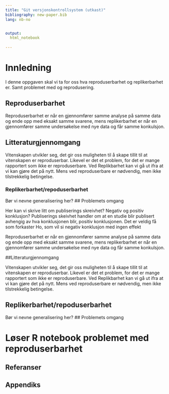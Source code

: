 ```yaml
---
title: "Git versjonskontrollsystem (utkast)"
bibliography: new-paper.bib
lang: nb-no


output:
  html_notebook
  
---
```


# Innledning 

I denne oppgaven skal vi ta for oss hva reproduserbarhet og replikerbarhet er. Samt problemet med og reprodusering. 


## Reproduserbarhet
Reproduserbarhet er når en gjennomfører samme analyse på samme data og ende opp med eksakt samme svarene, mens replikerbarhet er når en gjennomfører samme undersøkelse med nye data og får samme konkulsjon.

## Litteraturgjennomgang 

Vitenskapen utvikler seg, det gir oss muligheten til å skape tillit til at vitenskapen er reproduserbar. Likevel er det et problem, for det er mange rapportert som ikke er reproduserbare. Ved Replikbarhet kan vi gå ut ifra at vi kan gjøre det på nytt.  Mens ved reproduserbare er nødvendig, men ikke tilstrekkelig betingelse.

### Replikerbarhet/repoduserbarhet

Bør vi nevne generalisering her?
## Problemets omgang

  Her kan vi skrive litt om publiserings skreivhet?
	Negativ og positiv konklusjon?
	Publiserings skeivhet handler om at en studie blir publisert avhengig av hva konklusjonen blir,  positiv konklusjonen.  Det er veldig få som forkaster Ho, som vil si negativ konklusjon med ingen effekt
	



Reproduserbarhet er når en gjennomfører samme analyse på samme data og ende opp med eksakt samme svarene, mens replikerbarhet er når en gjennomfører samme undersøkelse med nye data og får samme konkulsjon.

##Litteraturgjennomgang   

Vitenskapen utvikler seg, det gir oss muligheten til å skape tillit til at vitenskapen er reproduserbar. Likevel er det et problem, for det er mange rapportert som ikke er reproduserbare. Ved Replikbarhet kan vi gå ut ifra at vi kan gjøre det på nytt.  Mens ved reproduserbare er nødvendig, men ikke tilstrekkelig betingelse.

##  Replikerbarhet/repoduserbarhet
Bør vi nevne generalisering her?
## Problemets omgang


# Løser R notebook problemet med reproduserbarhet








 



## Referanser
<DIV id="refs"></DIV>

## Appendiks
